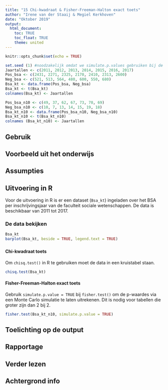 ```yaml
---
title: "15 Chi-kwadraat & Fisher-Freeman-Halton exact toets"
author: "Irene van der Staaij & Megiel Kerkhoven"
date: "Oktober 2019"
output: 
  html_document:
    toc: TRUE
    toc_float: TRUE
    theme: united
---
```


```r
knitr::opts_chunk$set(echo = TRUE)
```


```r
set.seed (1) #noodzakelijk omdat we simulate.p.values gebruiken bij de fisher.test
Jaartallen <- c(2011, 2012, 2013, 2014, 2015, 2016, 2017)
Pos_bsa <- c(2431, 2271, 2325, 2170, 2410, 2313, 2600)
Neg_bsa <- c(521, 513, 564, 480, 600, 550, 680)
Bsa_kt <- data.frame(Pos_bsa, Neg_bsa)
Bsa_kt <- t(Bsa_kt)
colnames(Bsa_kt) <- Jaartallen

Pos_bsa_n10 <- c(49, 37, 62, 67, 73, 70, 69)
Neg_bsa_n10 <- c(10, 7, 13, 14, 15, 19, 18)
Bsa_kt_n10 <- data.frame(Pos_bsa_n10, Neg_bsa_n10)
Bsa_kt_n10 <- t(Bsa_kt_n10)
colnames (Bsa_kt_n10) <- Jaartallen
```

## Gebruik

## Voorbeeld uit het onderwijs

## Assumpties

## Uitvoering in R
Voor de uitvoering in R is er een dataset (`Bsa_kt`) ingeladen over het BSA per inschrijvingsjaar van de faculteit sociale wetenschappen. De data is beschikbaar van 2011 tot 2017.

### De data bekijken
```r
Bsa_kt
barplot(Bsa_kt, beside = TRUE, legend.text = TRUE)
```

### {.tabset .tabset-fade}
#### Chi-kwadraat toets
Om `chisq.test()` in R te gebruiken moet de data in een kruistabel staan.
```r
chisq.test(Bsa_kt)
```

#### Fisher-Freeman-Halton exact toets
Gebruik `simulate.p.value = TRUE` bij `fisher.test()` om de p-waardes via een Monte Carlo simulatie te laten uitrekenen. Dit is nodig voor tabellen die groter zijn dan 2 bij 2.
``` r
fisher.test(Bsa_kt_n10, simulate.p.value = TRUE)
```

## Toelichting op de output

## Rapportage

## Verder lezen

## Achtergrond info
